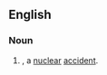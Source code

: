 {{also|broken arrow}}
==English==

===Noun===
{{en-noun|head=[[Broken]] [[Arrow]]}}

# {{context|US|euphemistic|lang=en}} {{alternative spelling of|broken arrow|nodot=1|lang=en}}, a [[nuclear]] [[accident]].
